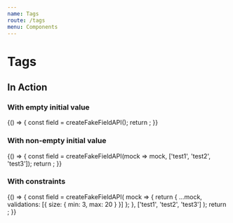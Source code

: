 ```yaml
---
name: Tags
route: /tags
menu: Components
---
```


# Tags


## In Action

### With empty initial value

<Playground>
  {() => {
    const field = createFakeFieldAPI();
    return <TagsEditor field={field} isInitiallyDisabled={false} />;
  }}
</Playground>

### With non-empty initial value

<Playground>
  {() => {
    const field = createFakeFieldAPI(mock => mock, ['test1', 'test2', 'test3']);
    return <TagsEditor field={field} isInitiallyDisabled={false} />;
  }}
</Playground>

### With constraints

<Playground>
  {() => {
    const field = createFakeFieldAPI(
      mock => {
        return {
          ...mock,
          validations: [{ size: { min: 3, max: 20 } }]
        };
      },
      ['test1', 'test2', 'test3']
    );
    return <TagsEditor field={field} isInitiallyDisabled={false} />;
  }}
</Playground>
